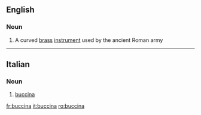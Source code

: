 ==English==

===Noun===
{{wikipedia}}
{{en-noun}}

# {{musical instruments}} A curved [[brass]] [[instrument]] used by the ancient Roman army

----
==Italian==

===Noun===
{{it-noun|buccin|f|a|e}}

# {{musical instruments|lang=it}} [[#English|buccina]]

[[fr:buccina]]
[[it:buccina]]
[[ro:buccina]]